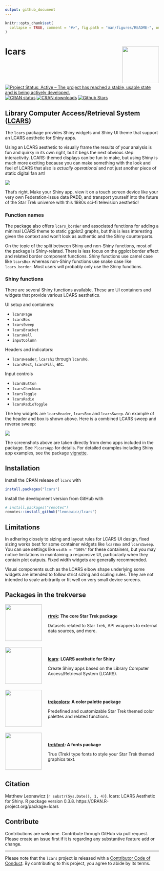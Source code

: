 ```yaml
---
output: github_document
---
```


<!-- README.md is generated from README.Rmd. Please edit that file -->

```r
knitr::opts_chunk$set(
  collapse = TRUE, comment = "#>", fig.path = "man/figures/README-", out.width = "100%", message = FALSE, warning = FALSE, error = FALSE
)
```

# lcars <img src="man/figures/logo.png" style="margin-left:10px;margin-bottom:5px;" width="120" align="right">
[![Project Status: Active – The project has reached a stable, usable state and is being actively developed.](https://www.repostatus.org/badges/latest/active.svg)](https://www.repostatus.org/)
[![CRAN status](http://www.r-pkg.org/badges/version/lcars)](https://cran.r-project.org/package=lcars)
[![CRAN downloads](http://cranlogs.r-pkg.org/badges/grand-total/lcars)](https://cran.r-project.org/package=lcars) 
[![Github Stars](https://img.shields.io/github/stars/leonawicz/lcars.svg?style=social&label=Github)](https://github.com/leonawicz/lcars)

## Library Computer Access/Retrieval System ([LCARS](https://en.wikipedia.org/wiki/LCARS))

The `lcars` package provides Shiny widgets and Shiny UI theme that support an LCARS aesthetic for Shiny apps.

Using an LCARS aesthetic to visually frame the results of your analysis is fun and quirky in its own right, but it begs the next obvious step: interactivity. LCARS-themed displays can be fun to make, but using Shiny is much more exciting because you can make something with the look and feel of LCARS that also is *actually operational* and not just another piece of static digital fan art!

![](man/figures/README-banner.png)

That's right. Make your Shiny app, view it on a touch screen device like your very own Federation-issue data PADD, and transport yourself into the future of the Star Trek universe with this 1980s sci-fi television aesthetic!

### Function names

The package also offers `lcars_border` and associated functions for adding a minimal LCARS theme to static ggplot2 graphs, but this is less interesting given the context and won't look as authentic and the Shiny counterparts.

On the topic of the split between Shiny and non-Shiny functions, most of the package is Shiny-related. There is less focus on the ggplot border effect and related border component functions. Shiny functions use camel case like `lcarsBox` whereas non-Shiny functions use snake case like `lcars_border`. Most users will probably only use the Shiny functions.

### Shiny functions

There are several Shiny functions available. These are UI containers and widgets that provide various LCARS aesthetics.

UI setup and containers:

* `lcarsPage`
* `lcarsBox`
* `lcarsSweep`
* `lcarsBracket`
* `lcarsWell`
* `inputColumn`

Headers and indicators:

* `lcarsHeader`, `lcarsh1` through `lcarsh6`.
* `lcarsRect`, `lcarsPill`, etc.

Input controls

* `lcarsButton`
* `lcarsCheckbox`
* `lcarsToggle`
* `lcarsRadio`
* `lcarsRadioToggle`


The key widgets are `lcarsHeader`, `lcarsBox` and `lcarsSweep`. An example of the header and box is shown above. Here is a combined LCARS sweep and reverse sweep:

![](man/figures/README-sweep.png)

The screenshots above are taken directly from demo apps included in the package. See `?lcarsApp` for details. For detailed examples including Shiny app examples, see the package [vignette](https://leonawicz.github.io/lcars/articles/lcars.html).

## Installation

Install the CRAN release of `lcars` with

```r
install.packages("lcars")
```

Install the development version from GitHub with

```r
# install.packages("remotes")
remotes::install_github("leonawicz/lcars")
```

## Limitations

In adhering closely to sizing and layout rules for LCARS UI design, fixed sizing works best for some container widgets like `lcarBox` and `lcarsSweep`. You can use settings like `width = "100%"` for these containers, but you may notice limitations in maintaining a responsive UI, particularly when they contain plot outputs. Fixed width widgets are generally recommended.

Visual components such as the LCARS elbow shape underlying some widgets are intended to follow strict sizing and scaling rules. They are not intended to scale arbitrarily or fit well on very small device screens. 

## Packages in the trekverse

<div class="row">
<div class="col-sm-2">
<a href="https://github.com/leonawicz/rtrek"><img src="https://raw.githubusercontent.com/leonawicz/rtrek/master/man/figures/logo.png" style="margin-right:20px;margin-bottom:0;" width="120" align="left"></a>
</div>
<div class="col-sm-10">
<h4 style="padding:30px 0 0 0;margin-top:5px;margin-bottom:5px;"><a href="https://github.com/leonawicz/rtrek">rtrek</a>: The core Star Trek package</h4>
Datasets related to Star Trek, API wrappers to external data sources, and more.
</div></div>
<br/>
<div class="row">
<div class="col-sm-2">
<a href="https://github.com/leonawicz/lcars"><img src="https://raw.githubusercontent.com/leonawicz/lcars/master/man/figures/logo.png" style="margin-right:20px;margin-bottom:0;" width="120" align="left"></a>
</div>
<div class="col-sm-10">
<h4 style="padding:30px 0 0 0;margin-top:5px;margin-bottom:5px;"><a href="https://github.com/leonawicz/lcars">lcars</a>: LCARS aesthetic for Shiny</h4>
Create Shiny apps based on the Library Computer Access/Retrieval System (LCARS).
</div></div>
<br/>
<div class="row">
<div class="col-sm-2">
<a href="https://github.com/leonawicz/trekcolors"><img src="https://raw.githubusercontent.com/leonawicz/trekcolors/master/man/figures/logo.png" style="margin-right:20px;margin-bottom:0;" width="120" align="left"></a>
</div>
<div class="col-sm-10">
<h4 style="padding:30px 0 0 0;margin-top:5px;margin-bottom:5px;"><a href="https://github.com/leonawicz/trekcolors">trekcolors</a>: A color palette package</h4>
Predefined and customizable Star Trek themed color palettes and related functions.
</div></div>
<br/>
<div class="row">
<div class="col-sm-2">
<a href="https://github.com/leonawicz/trekfont"><img src="https://raw.githubusercontent.com/leonawicz/trekfont/master/man/figures/logo.png" style="margin-right:20px;margin-bottom:0;" width="120" align="left"></a>
</div>
<div class="col-sm-10">
<h4 style="padding:30px 0 0 0;margin-top:5px;margin-bottom:5px;"><a href="https://github.com/leonawicz/trekfont">trekfont</a>: A fonts package</h4>
True (Trek) type fonts to style your Star Trek themed graphics text.
</div></div>

<br>

## Citation

Matthew Leonawicz (`r substr(Sys.Date(), 1, 4)`). lcars: LCARS Aesthetic for Shiny. R package version 0.3.8. https://CRAN.R-project.org/package=lcars

## Contribute

Contributions are welcome. Contribute through GitHub via pull request. Please create an issue first if it is regarding any substantive feature add or change.

---

Please note that the `lcars` project is released with a [Contributor Code of Conduct](https://github.com/leonawicz/lcars/blob/master/CODE_OF_CONDUCT.md). By contributing to this project, you agree to abide by its terms.
